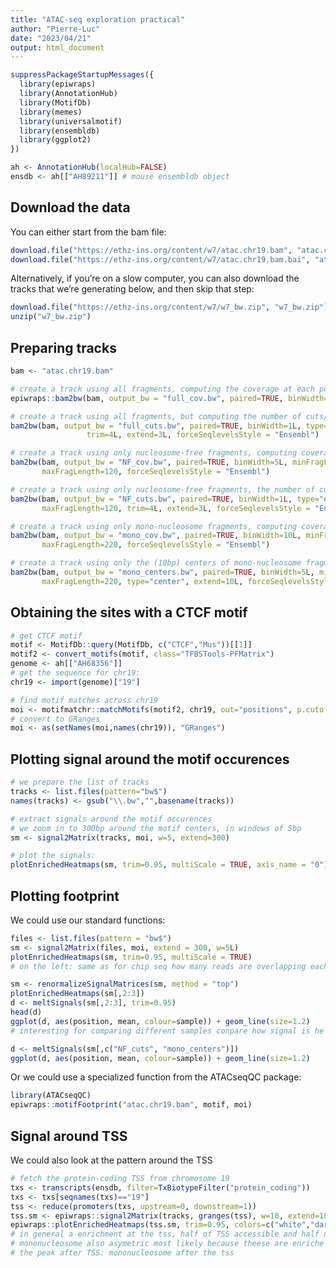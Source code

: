 ```yaml
---
title: "ATAC-seq exploration practical"
author: "Pierre-Luc"
date: "2023/04/21"
output: html_document
---
```


```r
suppressPackageStartupMessages({
  library(epiwraps)
  library(AnnotationHub)
  library(MotifDb)
  library(memes)
  library(universalmotif)
  library(ensembldb)
  library(ggplot2)
})

ah <- AnnotationHub(localHub=FALSE)
ensdb <- ah[["AH89211"]] # mouse ensembldb object
```


## Download the data

You can either start from the bam file:

```r
download.file("https://ethz-ins.org/content/w7/atac.chr19.bam", "atac.chr19.bam")
download.file("https://ethz-ins.org/content/w7/atac.chr19.bam.bai", "atac.chr19.bam.bai")
```

Alternatively, if you're on a slow computer, you can also download the tracks that we're generating below, and then skip that step:
```r
download.file("https://ethz-ins.org/content/w7/w7_bw.zip", "w7_bw.zip")
unzip("w7_bw.zip")
```


## Preparing tracks

```r
bam <- "atac.chr19.bam"

# create a track using all fragments, computing the coverage at each position (and force Ensembl naming)
epiwraps::bam2bw(bam, output_bw = "full_cov.bw", paired=TRUE, binWidth=10L, forceSeqlevelsStyle = "Ensembl")

# create a track using all fragments, but computing the number of cuts/insertion sites at each position
bam2bw(bam, output_bw = "full_cuts.bw", paired=TRUE, binWidth=1L, type="ends", 
                 trim=4L, extend=3L, forceSeqlevelsStyle = "Ensembl")

# create a track using only nucleosome-free fragments, computing coverage
bam2bw(bam, output_bw = "NF_cov.bw", paired=TRUE, binWidth=5L, minFragLength=30, 
       maxFragLength=120, forceSeqlevelsStyle = "Ensembl")

# create a track using only nucleosome-free fragments, the number of cuts/insertion sites at each position
bam2bw(bam, output_bw = "NF_cuts.bw", paired=TRUE, binWidth=1L, type="ends", minFragLength=30, 
       maxFragLength=120, trim=4L, extend=3L, forceSeqlevelsStyle = "Ensembl")

# create a track using only mono-nucleosome fragments, computing coverage
bam2bw(bam, output_bw = "mono_cov.bw", paired=TRUE, binWidth=10L, minFragLength=140,
       maxFragLength=220, forceSeqlevelsStyle = "Ensembl")

# create a track using only the (10bp) centers of mono-nucleosome fragments
bam2bw(bam, output_bw = "mono_centers.bw", paired=TRUE, binWidth=5L, minFragLength=140, trim=4L,
       maxFragLength=220, type="center", extend=10L, forceSeqlevelsStyle = "Ensembl")
```


## Obtaining the sites with a CTCF motif

```r
# get CTCF motif
motif <- MotifDb::query(MotifDb, c("CTCF","Mus"))[[1]]
motif2 <- convert_motifs(motif, class="TFBSTools-PFMatrix")
genome <- ah[["AH68356"]]
# get the sequence for chr19:
chr19 <- import(genome)["19"]

# find motif matches across chr19
moi <- motifmatchr::matchMotifs(motif2, chr19, out="positions", p.cutoff=1e-5)[[1]]
# convert to GRanges
moi <- as(setNames(moi,names(chr19)), "GRanges")
```

## Plotting signal around the motif occurences

```r
# we prepare the list of tracks
tracks <- list.files(pattern="bw$")
names(tracks) <- gsub("\\.bw","",basename(tracks))

# extract signals around the motif occurences
# we zoom in to 300bp around the motif centers, in windows of 5bp
sm <- signal2Matrix(tracks, moi, w=5, extend=300)

# plot the signals:
plotEnrichedHeatmaps(sm, trim=0.95, multiScale = TRUE, axis_name = "0")
```


## Plotting footprint

We could use our standard functions:

```r
files <- list.files(pattern = "bw$")
sm <- signal2Matrix(files, moi, extend = 300, w=5L)
plotEnrichedHeatmaps(sm, trim=0.95, multiScale = TRUE)
# on the left: same as for chip seq how many reads are overlapping each location on the geneome , increase in coverage aroufn CTCF motif, at certain read, a motif matchs is bound only for only a fractions of the motifs, second from left we see TF avoid trqnsposase to insert, high residency time for ctcf so clear footprint, few or so that leave a foot print really visible by atac seq for those who do really important and nice imfromation, also when looking at mononucleosome fragments on both sides (cov) also clear when looking at mono nu centers, whereever CTCF binds there will be always mononucleosomes one each side at same pdistance, well positioned nuccleosomes, thats why on second from left little drop on each side: where there are the nucleosomes we can visu diferent biological stuff happening but ctcf is particular, not all the factors show these same nice info
```
```r
sm <- renormalizeSignalMatrices(sm, method = "top")
plotEnrichedHeatmaps(sm[,2:3])
d <- meltSignals(sm[,2:3], trim=0.95)
head(d)
ggplot(d, aes(position, mean, colour=sample)) + geom_line(size=1.2)
# interesting for comparing different samples conpare how signal is he same accross different samples
```


```r
d <- meltSignals(sm[,c("NF_cuts", "mono_centers")])
ggplot(d, aes(position, mean, colour=sample)) + geom_line(size=1.2)
```



Or we could use a specialized function from the ATACseqQC package:

```r
library(ATACseqQC)
epiwraps::motifFootprint("atac.chr19.bam", motif, moi)
```

## Signal around TSS

We could also look at the pattern around the TSS

```r
# fetch the protein-coding TSS from chromosome 19
txs <- transcripts(ensdb, filter=TxBiotypeFilter("protein_coding"))
txs <- txs[seqnames(txs)=="19"]
tss <- reduce(promoters(txs, upstream=0, downstream=1))
tss.sm <- epiwraps::signal2Matrix(tracks, granges(tss), w=10, extend=1000)
epiwraps::plotEnrichedHeatmaps(tss.sm, trim=0.95, colors=c("white","darkred"), multiScale=TRUE, axis_name="TSS")
# in general a enrichment at the tss, half of TSS accessible and half not accessible, TSS at the bottom probably in chromatin domain unlikely to be activated even with stimuli, NF_cov: depletion of nucleosome free reads after the tss having a binding site after tss is repressive, promoters upstream of the tss roughfly 200 bp upstream tss available in active context
# mononucleosome also asymetric most likely because theese are enriche by TF upstream not really only one nucleosome on theese
# the peak after TSS: mononucleosome after the tss
```
